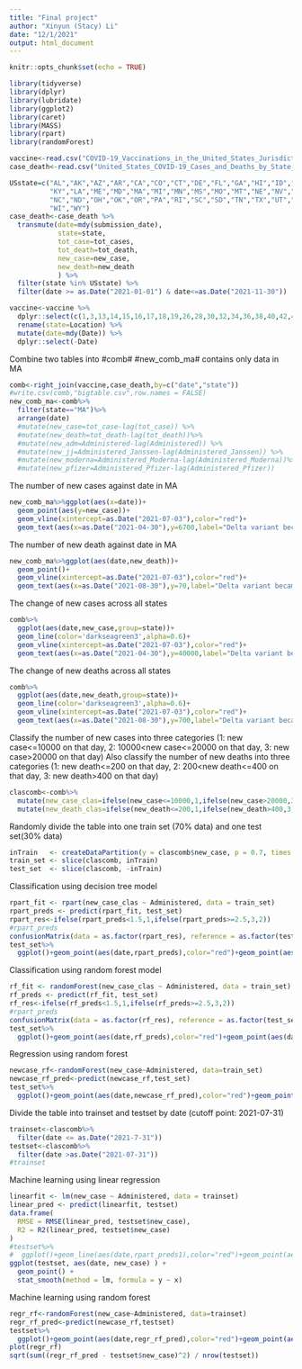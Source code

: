 ```yaml
---
title: "Final project"
author: "Xinyun (Stacy) Li"
date: "12/1/2021"
output: html_document
---
```


```r
knitr::opts_chunk$set(echo = TRUE)
```


```r
library(tidyverse)
library(dplyr)
library(lubridate)
library(ggplot2)
library(caret)
library(MASS)
library(rpart)
library(randomForest)
```

```r
vaccine<-read.csv("COVID-19_Vaccinations_in_the_United_States_Jurisdiction.csv")
case_death<-read.csv("United_States_COVID-19_Cases_and_Deaths_by_State_over_Time.csv")
```



```r
USstate=c("AL","AK","AZ","AR","CA","CO","CT","DE","FL","GA","HI","ID","IL","IN","IA","KS",
          "KY","LA","ME","MD","MA","MI","MN","MS","MO","MT","NE","NV","NH","NJ","NM","NY",
          "NC","ND","OH","OK","OR","PA","RI","SC","SD","TN","TX","UT","VT","VA","WA","WV",
          "WI","WY")
case_death<-case_death %>% 
  transmute(date=mdy(submission_date),
            state=state,
            tot_case=tot_cases,
            tot_death=tot_death,
            new_case=new_case,
            new_death=new_death
            ) %>%
  filter(state %in% USstate) %>%
  filter(date >= as.Date("2021-01-01") & date<=as.Date("2021-11-30"))
```

```r
vaccine<-vaccine %>% 
  dplyr::select(c(1,3,13,14,15,16,17,18,19,26,28,30,32,34,36,38,40,42,43,44,46,47,48,50,51,52,54,55,56,58,60,62,64,66,67,68)) %>%
  rename(state=Location) %>% 
  mutate(date=mdy(Date)) %>%
  dplyr::select(-Date)
```

Combine two tables into #comb#
#new_comb_ma# contains only data in MA
```r
comb<-right_join(vaccine,case_death,by=c("date","state"))
#write.csv(comb,"bigtable.csv",row.names = FALSE)
new_comb_ma<-comb%>%
  filter(state=="MA")%>%
  arrange(date)
  #mutate(new_case=tot_case-lag(tot_case)) %>%
  #mutate(new_death=tot_death-lag(tot_death))%>%
  #mutate(new_adm=Administered-lag(Administered)) %>%
  #mutate(new_jj=Administered_Janssen-lag(Administered_Janssen)) %>%
  #mutate(new_moderna=Administered_Moderna-lag(Administered_Moderna))%>%
  #mutate(new_pfizer=Administered_Pfizer-lag(Administered_Pfizer))
```

The number of new cases against date in MA
```r
new_comb_ma%>%ggplot(aes(x=date))+
  geom_point(aes(y=new_case))+
  geom_vline(xintercept=as.Date("2021-07-03"),color="red")+
  geom_text(aes(x=as.Date("2021-04-30"),y=6700,label="Delta variant became dominant"))
```
The number of new death against date in MA
```r
new_comb_ma%>%ggplot(aes(date,new_death))+
  geom_point()+
  geom_vline(xintercept=as.Date("2021-07-03"),color="red")+
  geom_text(aes(x=as.Date("2021-08-30"),y=70,label="Delta variant became dominant"))
```

The change of new cases across all states
```r
comb%>%
  ggplot(aes(date,new_case,group=state))+
  geom_line(color='darkseagreen3',alpha=0.6)+
  geom_vline(xintercept=as.Date("2021-07-03"),color="red")+
  geom_text(aes(x=as.Date("2021-04-30"),y=40000,label="Delta variant became dominant"))
```
The change of new deaths across all states
```r
comb%>%
  ggplot(aes(date,new_death,group=state))+
  geom_line(color='darkseagreen3',alpha=0.6)+
  geom_vline(xintercept=as.Date("2021-07-03"),color="red")+
  geom_text(aes(x=as.Date("2021-08-30"),y=700,label="Delta variant became dominant"))
```

Classify the number of new cases into three categories (1: new case<=10000 on that day, 2: 10000<new case<=20000 on that day, 3: new case>20000 on that day)
Also classify the number of new deaths into three categories (1: new death<=200 on that day, 2: 200<new death<=400 on that day, 3: new death>400 on that day)
```r
clascomb<-comb%>%
  mutate(new_case_clas=ifelse(new_case<=10000,1,ifelse(new_case>20000,3,2)))%>%
  mutate(new_death_clas=ifelse(new_death<=200,1,ifelse(new_death>400,3,2)))
```

Randomly divide the table into one train set (70% data) and one test set(30% data)
```r
inTrain   <- createDataPartition(y = clascomb$new_case, p = 0.7, times = 1, list = FALSE)
train_set <- slice(clascomb, inTrain)
test_set  <- slice(clascomb, -inTrain)
```

Classification using decision tree model
```r
rpart_fit <- rpart(new_case_clas ~ Administered, data = train_set)
rpart_preds <- predict(rpart_fit, test_set)
rpart_res<-ifelse(rpart_preds<1.5,1,ifelse(rpart_preds>=2.5,3,2))
#rpart_preds
confusionMatrix(data = as.factor(rpart_res), reference = as.factor(test_set$new_case_clas),positive="1")
test_set%>%
  ggplot()+geom_point(aes(date,rpart_preds),color="red")+geom_point(aes(date,new_case_clas))
```
Classification using random forest model
```r
rf_fit <- randomForest(new_case_clas ~ Administered, data = train_set)
rf_preds <- predict(rf_fit, test_set)
rf_res<-ifelse(rf_preds<1.5,1,ifelse(rf_preds>=2.5,3,2))
#rpart_preds
confusionMatrix(data = as.factor(rf_res), reference = as.factor(test_set$new_case_clas),positive="1")
test_set%>%
  ggplot()+geom_point(aes(date,rf_preds),color="red")+geom_point(aes(date,new_case_clas))
```
Regression using random forest
```r
newcase_rf<-randomForest(new_case~Administered, data=train_set)
newcase_rf_pred<-predict(newcase_rf,test_set)
test_set%>%
  ggplot()+geom_point(aes(date,newcase_rf_pred),color="red")+geom_point(aes(date,new_case))
```


Divide the table into trainset and testset by date (cutoff point: 2021-07-31)
```r
trainset<-clascomb%>%
  filter(date <= as.Date("2021-7-31"))
testset<-clascomb%>%
  filter(date >as.Date("2021-07-31"))
#trainset
```

Machine learning using linear regression
```r
linearfit <- lm(new_case ~ Administered, data = trainset)
linear_pred <- predict(linearfit, testset)
data.frame(
  RMSE = RMSE(linear_pred, testset$new_case),
  R2 = R2(linear_pred, testset$new_case)
)
#testset%>%
#  ggplot()+geom_line(aes(date,rpart_preds1),color="red")+geom_point(aes(date,new_case))
ggplot(testset, aes(date, new_case) ) +
  geom_point() +
  stat_smooth(method = lm, formula = y ~ x)
```


Machine learning using random forest
```r
regr_rf<-randomForest(new_case~Administered, data=trainset)
regr_rf_pred<-predict(newcase_rf,testset)
testset%>%
  ggplot()+geom_point(aes(date,regr_rf_pred),color="red")+geom_point(aes(date,new_case))
plot(regr_rf)
sqrt(sum((regr_rf_pred - testset$new_case)^2) / nrow(testset))
```

